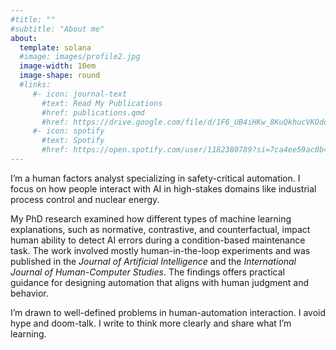 ```yaml
---
#title: ""
#subtitle: "About me"
about:
  template: solana
  #image: images/profile2.jpg
  image-width: 10em
  image-shape: round
  #links:
     #- icon: journal-text
       #text: Read My Publications
       #href: publications.qmd
       #href: https://drive.google.com/file/d/1F6_UB4iHKw_8KuQkhucVKOdoi_U4X7JW/view?usp=sharing
     #- icon: spotify
       #text: Spotify
       #href: https://open.spotify.com/user/1182380789?si=7ca4ee59ac0b4619
---
```


I'm a human factors analyst specializing in safety-critical automation. I focus on how people interact with AI in high-stakes domains like industrial process control and nuclear energy.

My PhD research examined how different types of machine learning explanations, such as normative, contrastive, and counterfactual, impact human ability to detect AI errors during a condition-based maintenance task. The work involved mostly human-in-the-loop experiments and was published in the *Journal of Artificial Intelligence* and the *International Journal of Human-Computer Studies*. The findings offers practical guidance for designing automation that aligns with human judgment and behavior.

I'm drawn to well-defined problems in human-automation interaction. I avoid hype and doom-talk. I write to think more clearly and share what I'm learning.
